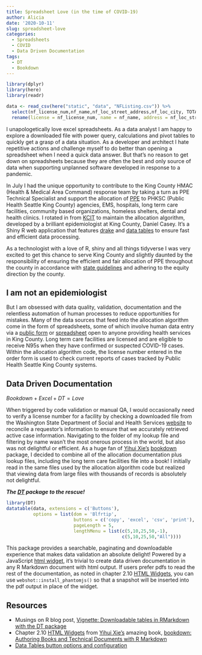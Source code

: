 ```yaml
---
title: Spreadsheet Love (in the time of COVID-19)
author: Alicia
date: '2020-10-11'
slug: spreadsheet-love
categories: 
  - Spreadsheets
  - COVID
  - Data Driven Documentation
tags:
  - DT
  - Bookdown
---
```


```r
library(dplyr)
library(here)
library(readr)

data <- read_csv(here("static", "data", "NFListing.csv")) %>%
  select(nf_license_num,nf_name,nf_loc_street_address,nf_loc_city, TOTAL_Beds_nf_bed_count) %>%
  rename(license = nf_license_num, name = nf_name, address = nf_loc_street_address, city = nf_loc_city, beds = TOTAL_Beds_nf_bed_count)
```

I unapologetically love excel spreadsheets. As a data analyst I am happy to explore a downloaded file with power query, calculations and pivot tables to quickly get a grasp of a data situation. As a developer and architect I hate repetitive actions and challenge myself to do better than opening a spreadsheet when I need a quick data answer. But that's no reason to get down on spreadsheets because they are often the best and only source of data when supporting unplanned software developed in response to a pandemic.

In July I had the unique opportunity to contribute to the King County HMAC (Health & Medical Area Command) response team by taking a turn as PPE Technical Specialist and support the allocation of [PPE](https://kingcounty.gov/depts/emergency-management/covid-requests.aspx#ppe) to PHKSC (Public Health Seattle King County) agencies, EMS, hospitals, long term care facilities, community based organizations, homeless shelters, dental and health clinics. I rotated in from [KCIT](https://www.linkedin.com/showcase/king-county-it/) to maintain the allocation algorithm, developed by a brilliant epidemiologist at King County, Daniel Casey. It's a Shiny R web application that features [drake](https://github.com/ropensci/drake) and [data tables](https://github.com/Rdatatable/data.table#why-datatable) to ensure fast and efficient data processing.

As a technologist with a love of R, shiny and all things tidyverse I was very excited to get this chance to serve King County and slightly daunted by the responsibility of ensuring the efficient and fair allocation of PPE throughout the county in accordance with [state guidelines](https://www.doh.wa.gov/Portals/1/Documents/1600/coronavirus/PPEPrioritizationofAllocation.pdf) and adhering to the equity direction by the county.

## I am not an epidemiologist

But I am obsessed with data quality, validation, documentation and the relentless automation of human processes to reduce opportunities for mistakes. Many of the data sources that feed into the allocation algorithm come in the form of spreadsheets, some of which involve human data entry via a [public form](https://kingcounty.gov/depts/emergency-management/covid-requests/ppe-form.aspx) or [spreadsheet](https://kingcounty.gov/~/media/depts/emergency-management/documents/covid-logistics-forms/WeeklyPPERequest_KingCounty_Updated.ashx?la=en) open to anyone providing health services in King County. Long term care facilities are licensed and are eligible to receive N95s when they have confirmed or suspected COVID-19 cases. Within the allocation algorithm code, the license number entered in the order form is used to check current reports of cases tracked by Public Health Seattle King County systems. 

## Data Driven Documentation

$Bookdown + Excel + DT = Love$

When triggered by code validation or manual QA, I would occasionally need to verify a license number for a facility by checking a downloaded file from the Washington State Department of Social and Health Services [website](https://fortress.wa.gov/dshs/adsaapps/Lookup/NHAdvLookup.aspx) to reconcile a requestor's information to ensure that we accurately retrieved active case information. Navigating to the folder of my lookup file and filtering by name wasn't the most onerous process in the world, but also was not delightful or efficient. As a huge fan of [Yihui Xie's](https://yihui.org/) [bookdown](https://github.com/rstudio/bookdown) package, I decided to combine all of the allocation documentation plus lookup files, including the long term care facilities file into a book! I initially read in the same files used by the allocation algorithm code but realized that viewing data from large files with thousands of records is absolutely not delightful.

***_The [DT](https://rstudio.github.io/DT/) package to the rescue!_***

```r
library(DT)
datatable(data, extensions = c('Buttons'), 
          options = list(dom = 'Blfrtip',
                         buttons = c('copy', 'excel', 'csv', 'print'),
                         pageLength = 5,
                         lengthMenu = list(c(5,10,25,50,-1),
                                           c(5,10,25,50,"All"))))
```

This package provides a searchable, paginating and downloadable experience that makes data validation an absolute delight! Powered by a JavaScript [html widget](https://bookdown.org/yihui/bookdown/html-widgets.html#html-widgets), it's trivial to create data driven documentation in any R Markdown document with html output. If users prefer pdfs to read the rest of the documentation, as noted in chapter 2.10 [HTML Widgets](https://bookdown.org/yihui/bookdown/html-widgets.html#html-widgets), you can use `webshot::install_phantomjs()` so that a snapshot will be inserted into the pdf output in place of the widget.

## Resources

* Musings on R blog post, [Vignette: Downloadable tables in RMarkdown with the DT package](https://martinctc.github.io/blog/vignette-downloadable-tables-in-rmarkdown-with-the-dt-package/)
* Chapter 2.10 [HTML Widgets](https://bookdown.org/yihui/bookdown/html-widgets.html#html-widgets) from [Yihui Xie's](https://yihui.org/) amazing book, [bookdown: Authoring Books and Technical Documents with R Markdown](https://bookdown.org/yihui/bookdown/)
* [Data Tables button options and configuration](https://datatables.net/extensions/buttons/)
